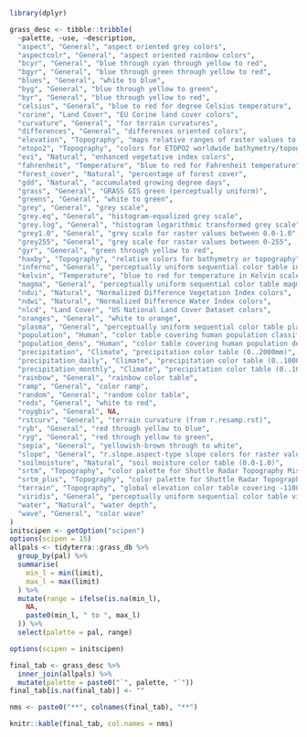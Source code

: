 ```{r include=FALSE}
library(dplyr)
``` 

```{r echo=FALSE, message=FALSE, warning=FALSE}
grass_desc <- tibble::tribble(
  ~palette, ~use, ~description,
  "aspect", "General", "aspect oriented grey colors",
  "aspectcolr", "General", "aspect oriented rainbow colors",
  "bcyr", "General", "blue through cyan through yellow to red",
  "bgyr", "General", "blue through green through yellow to red",
  "blues", "General", "white to blue",
  "byg", "General", "blue through yellow to green",
  "byr", "General", "blue through yellow to red",
  "celsius", "General", "blue to red for degree Celsius temperature",
  "corine", "Land Cover", "EU Corine land cover colors",
  "curvature", "General", "for terrain curvatures",
  "differences", "General", "differences oriented colors",
  "elevation", "Topography", "maps relative ranges of raster values to elevation color ramp",
  "etopo2", "Topography", "colors for ETOPO2 worldwide bathymetry/topography",
  "evi", "Natural", "enhanced vegetative index colors",
  "fahrenheit", "Temperature", "blue to red for Fahrenheit temperature",
  "forest_cover", "Natural", "percentage of forest cover",
  "gdd", "Natural", "accumulated growing degree days",
  "grass", "General", "GRASS GIS green (perceptually uniform)",
  "greens", "General", "white to green",
  "grey", "General", "grey scale",
  "grey.eq", "General", "histogram-equalized grey scale",
  "grey.log", "General", "histogram logarithmic transformed grey scale",
  "grey1.0", "General", "grey scale for raster values between 0.0-1.0",
  "grey255", "General", "grey scale for raster values between 0-255",
  "gyr", "General", "green through yellow to red",
  "haxby", "Topography", "relative colors for bathymetry or topography",
  "inferno", "General", "perceptually uniform sequential color table inferno",
  "kelvin", "Temperature", "blue to red for temperature in Kelvin scale",
  "magma", "General", "perceptually uniform sequential color table magma",
  "ndvi", "Natural", "Normalized Difference Vegetation Index colors",
  "ndwi", "Natural", "Normalized Difference Water Index colors",
  "nlcd", "Land Cover", "US National Land Cover Dataset colors",
  "oranges", "General", "white to orange",
  "plasma", "General", "perceptually uniform sequential color table plasma",
  "population", "Human", "color table covering human population classification breaks",
  "population_dens", "Human", "color table covering human population density classification breaks",
  "precipitation", "Climate", "precipitation color table (0..2000mm)",
  "precipitation_daily", "Climate", "precipitation color table (0..1000mm)",
  "precipitation_monthly", "Climate", "precipitation color table (0..1000mm)",
  "rainbow", "General", "rainbow color table",
  "ramp", "General", "color ramp",
  "random", "General", "random color table",
  "reds", "General", "white to red",
  "roygbiv", "General", NA,
  "rstcurv", "General", "terrain curvature (from r.resamp.rst)",
  "ryb", "General", "red through yellow to blue",
  "ryg", "General", "red through yellow to green",
  "sepia", "General", "yellowish-brown through to white",
  "slope", "General", "r.slope.aspect-type slope colors for raster values 0-90",
  "soilmoisture", "Natural", "soil moisture color table (0.0-1.0)",
  "srtm", "Topography", "color palette for Shuttle Radar Topography Mission elevation",
  "srtm_plus", "Topography", "color palette for Shuttle Radar Topography Mission elevation (with seafloor colors)",
  "terrain", "Topography", "global elevation color table covering -11000 to +8850m",
  "viridis", "General", "perceptually uniform sequential color table viridis",
  "water", "Natural", "water depth",
  "wave", "General", "color wave"
)
initscipen <- getOption("scipen")
options(scipen = 15)
allpals <- tidyterra::grass_db %>%
  group_by(pal) %>%
  summarise(
    min_l = min(limit),
    max_l = max(limit)
  ) %>%
  mutate(range = ifelse(is.na(min_l),
    NA,
    paste0(min_l, " to ", max_l)
  )) %>%
  select(palette = pal, range)

options(scipen = initscipen)

final_tab <- grass_desc %>%
  inner_join(allpals) %>%
  mutate(palette = paste0("`", palette, "`"))
final_tab[is.na(final_tab)] <- ""

nms <- paste0("**", colnames(final_tab), "**")

knitr::kable(final_tab, col.names = nms)
```

